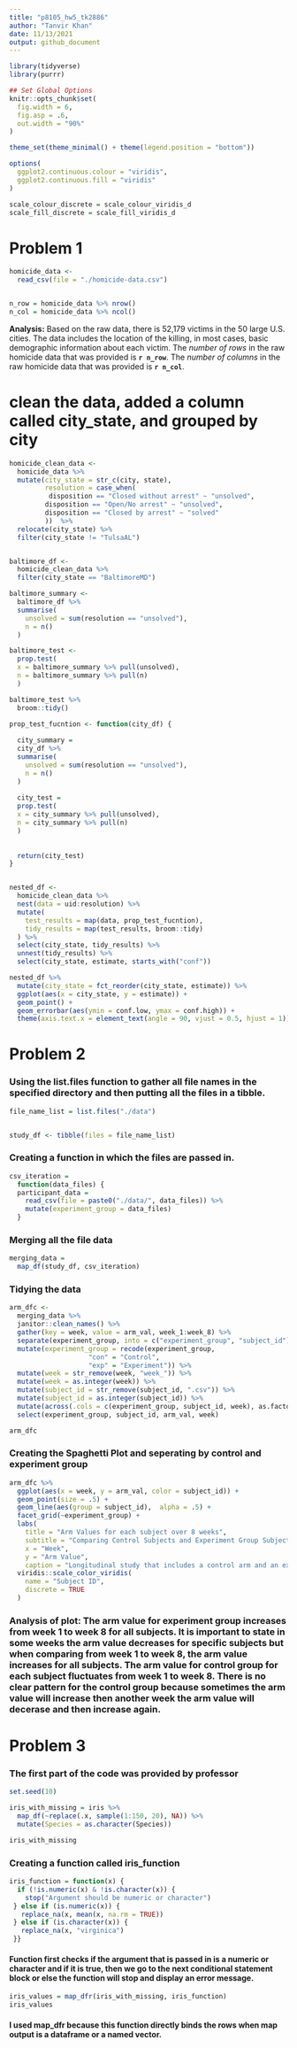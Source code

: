 ```yaml
---
title: "p8105_hw5_tk2886"
author: "Tanvir Khan"
date: 11/13/2021
output: github_document
---
```


```r
library(tidyverse)
library(purrr)

## Set Global Options 
knitr::opts_chunk$set(
  fig.width = 6,
  fig.asp = .6, 
  out.width = "90%"
)

theme_set(theme_minimal() + theme(legend.position = "bottom"))

options(
  ggplot2.continuous.colour = "viridis",
  ggplot2.continuous.fill = "viridis"
)

scale_colour_discrete = scale_colour_viridis_d
scale_fill_discrete = scale_fill_viridis_d
```





# Problem 1

```r
homicide_data <-
  read_csv(file = "./homicide-data.csv")


n_row = homicide_data %>% nrow()
n_col = homicide_data %>% ncol()
```
**Analysis:** Based on the raw data, there is 52,179 victims in the 50 large U.S. cities. The data includes the location of the killing, in most cases, basic demographic information about each victim. The *number of rows* in the raw homicide data that was provided is **`r n_row`**. The *number of columns* in the raw homicide data that was provided is **`r n_col`**. 






# clean the data, added a column called city_state, and grouped by city 
```r
homicide_clean_data <-
  homicide_data %>%
  mutate(city_state = str_c(city, state),
         resolution = case_when(
          disposition == "Closed without arrest" ~ "unsolved",
         disposition == "Open/No arrest" ~ "unsolved",
         disposition == "Closed by arrest" ~ "solved"
         ))  %>%
  relocate(city_state) %>%
  filter(city_state != "TulsaAL")


baltimore_df <-  
  homicide_clean_data %>%
  filter(city_state == "BaltimoreMD")

baltimore_summary <-
  baltimore_df %>% 
  summarise(
    unsolved = sum(resolution == "unsolved"),
    n = n()
  )

baltimore_test <-
  prop.test(
  x = baltimore_summary %>% pull(unsolved),
  n = baltimore_summary %>% pull(n)
  )

baltimore_test %>% 
  broom::tidy()

prop_test_fucntion <- function(city_df) {
  
  city_summary =
  city_df %>% 
  summarise(
    unsolved = sum(resolution == "unsolved"),
    n = n()
  )
  
  city_test =
  prop.test(
  x = city_summary %>% pull(unsolved),
  n = city_summary %>% pull(n)
  )
  
  
  return(city_test)
}


nested_df <-
  homicide_clean_data %>% 
  nest(data = uid:resolution) %>%
  mutate(
    test_results = map(data, prop_test_fucntion),
    tidy_results = map(test_results, broom::tidy)
  ) %>%
  select(city_state, tidy_results) %>%
  unnest(tidy_results) %>%
  select(city_state, estimate, starts_with("conf"))

nested_df %>% 
  mutate(city_state = fct_reorder(city_state, estimate)) %>%
  ggplot(aes(x = city_state, y = estimate)) +
  geom_point() +
  geom_errorbar(aes(ymin = conf.low, ymax = conf.high)) +
  theme(axis.text.x = element_text(angle = 90, vjust = 0.5, hjust = 1))
```







# Problem 2 



### Using the list.files function to gather all file names in the specified directory and then putting all the files in a tibble. 
```r
file_name_list = list.files("./data")


study_df <- tibble(files = file_name_list)
```



### Creating a function in which the files are passed in. 
```r
csv_iteration = 
  function(data_files) {
  participant_data = 
    read_csv(file = paste0("./data/", data_files)) %>% 
    mutate(experiment_group = data_files)
  }
```



### Merging all the file data 
```r
merging_data = 
  map_df(study_df, csv_iteration) 
```



### Tidying the data 
```r
arm_dfc <-
  merging_data %>%
  janitor::clean_names() %>%
  gather(key = week, value = arm_val, week_1:week_8) %>%
  separate(experiment_group, into = c("experiment_group", "subject_id"), sep = "_") %>%
  mutate(experiment_group = recode(experiment_group, 
                    "con" = "Control",
                    "exp" = "Experiment")) %>%
  mutate(week = str_remove(week, "week_")) %>%
  mutate(week = as.integer(week)) %>%
  mutate(subject_id = str_remove(subject_id, ".csv")) %>% 
  mutate(subject_id = as.integer(subject_id)) %>%
  mutate(across(.cols = c(experiment_group, subject_id, week), as.factor)) %>%
  select(experiment_group, subject_id, arm_val, week)

arm_dfc
```



### Creating the Spaghetti Plot and seperating by control and experiment group 
```r
arm_dfc %>%
  ggplot(aes(x = week, y = arm_val, color = subject_id)) + 
  geom_point(size = .5) + 
  geom_line(aes(group = subject_id),  alpha = .5) + 
  facet_grid(~experiment_group) +
  labs(
    title = "Arm Values for each subject over 8 weeks",
    subtitle = "Comparing Control Subjects and Experiment Group Subjects", 
    x = "Week", 
    y = "Arm Value",
    caption = "Longitudinal study that includes a control arm and an experimental arm") +
  viridis::scale_color_viridis(
    name = "Subject ID", 
    discrete = TRUE
  )
```
### Analysis of plot: The arm value for experiment group increases from week 1 to week 8 for all subjects. It is important to state in some weeks the arm value decreases for specific subjects but when comparing from week 1 to week 8, the arm value increases for all subjects. The arm value for control group for each subject fluctuates from week 1 to week 8. There is no clear pattern for the control group because sometimes the arm value will increase then another week the arm value will decerase and then increase again. 




# Problem 3



### The first part of the code was provided by professor 
```r
set.seed(10)

iris_with_missing = iris %>% 
  map_df(~replace(.x, sample(1:150, 20), NA)) %>%
  mutate(Species = as.character(Species))

iris_with_missing
```



### Creating a function called iris_function
```r
iris_function = function(x) {
  if (!is.numeric(x) & !is.character(x)) {
    stop("Argument should be numeric or character")
 } else if (is.numeric(x)) {
   replace_na(x, mean(x, na.rm = TRUE))
 } else if (is.character(x)) {
   replace_na(x, "virginica")
 }}
```
#### Function first checks if the argument that is passed in is a numeric or character and if it is true, then we go to the next conditional statement block or else the function will stop and display an error message.



```r
iris_values = map_dfr(iris_with_missing, iris_function)
iris_values
```
#### I used map_dfr because this function directly binds the rows when map output is a dataframe or a named vector.
